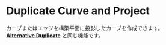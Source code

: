 
# Duplicate Curve and Project

<Reference shortcut="Alt + D" command="Alternative Duplicate" button="" />

カーブまたはエッジを構築平面に投影したカーブを作成できます。<br/>
[**Alternative Duplicate**](alternative-duplicate) と同じ機能です。
